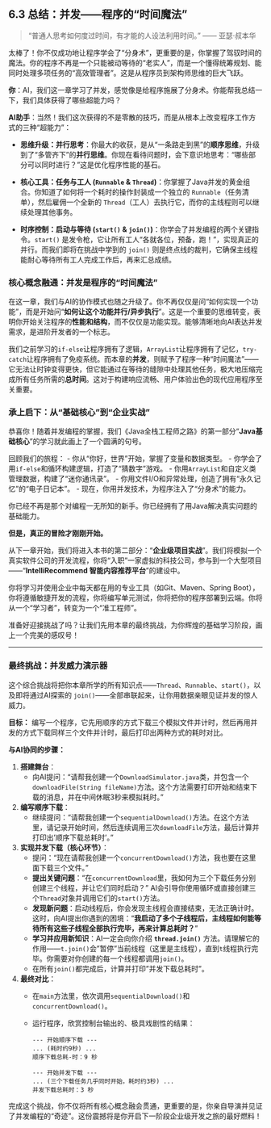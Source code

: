 ## 6.3 总结：并发——程序的“时间魔法” {#sec-concurrency-summary}

> “普通人思考如何度过时间，有才能的人设法利用时间。” —— 亚瑟·叔本华

太棒了！你不仅成功地让程序学会了“分身术”，更重要的是，你掌握了驾驭时间的魔法。你的程序不再是一个只能被动等待的“老实人”，而是一个懂得统筹规划、能同时处理多项任务的“高效管理者”。这是从程序员到架构师思维的巨大飞跃。

::: {.callout-note title="与AI的对话：复盘我们的新能力"}

**你**：AI，我们这一章学习了并发，感觉像是给程序施展了分身术。你能帮我总结一下，我们具体获得了哪些超能力吗？

**AI助手**：当然！我们这次获得的不是零散的技巧，而是从根本上改变程序工作方式的三种“超能力”：

*   **思维升级：并行思考**：你最大的收获，是从“一条路走到黑”的**顺序思维**，升级到了“多管齐下”的**并行思维**。你现在看待问题时，会下意识地思考：“哪些部分可以同时进行？”这是优化程序性能的基石。

*   **核心工具：任务与工人 (`Runnable` & `Thread`)**：你掌握了Java并发的黄金组合。你知道了如何将一个耗时的操作封装成一个独立的 `Runnable`（任务清单），然后雇佣一个全新的 `Thread`（工人）去执行它，而你的主线程则可以继续处理其他事务。

*   **时序控制：启动与等待 (`start()` & `join()`)**：你学会了并发编程的两个关键指令。`start()` 是发令枪，它让所有工人“各就各位，预备，跑！”，实现真正的并行。而我们即将在挑战中学到的 `join()` 则是终点线的裁判，它确保主线程能耐心等待所有工人完成工作后，再来汇总成绩。

:::

### 核心概念融通：并发是程序的“时间魔法”

在这一章，我们与AI的协作模式也随之升级了。你不再仅仅是问“如何实现一个功能”，而是开始问“**如何让这个功能并行/异步执行**”。这是一个重要的思维转变，表明你开始关注程序的**性能和结构**，而不仅仅是功能实现。能够清晰地向AI表达并发需求，是进阶开发者的一个标志。

我们之前学习的`if-else`让程序拥有了逻辑，`ArrayList`让程序拥有了记忆，`try-catch`让程序拥有了免疫系统。而本章的**并发**，则赋予了程序一种“时间魔法”——它无法让时钟变得更快，但它能通过在等待的缝隙中处理其他任务，极大地压缩完成所有任务所需的**总时间**。这对于构建响应流畅、用户体验出色的现代应用程序至关重要。

### 承上启下：从“基础核心”到“企业实战”

恭喜你！随着并发编程的掌握，我们《Java全栈工程师之路》的第一部分“**Java基础核心**”的学习就此画上了一个圆满的句号。

回顾我们的旅程：
- 你从“你好，世界”开始，掌握了变量和数据类型。
- 你学会了用`if-else`和循环构建逻辑，打造了“猜数字”游戏。
- 你用`ArrayList`和自定义类管理数据，构建了“迷你通讯录”。
- 你用文件I/O和异常处理，创造了拥有“永久记忆”的“电子日记本”。
- 现在，你用并发技术，为程序注入了“分身术”的能力。

你已经不再是那个对编程一无所知的新手。你已经拥有了用Java解决真实问题的基础能力。

**但是，真正的冒险才刚刚开始。**

从下一章开始，我们将进入本书的第二部分：“**企业级项目实战**”。我们将模拟一个真实软件公司的开发流程，你将“入职”一家虚拟的科技公司，参与到一个大型项目——“**IntelliRecommend 智能内容推荐平台**”的建设中。

你将学习并使用企业中每天都在用的专业工具（如Git、Maven、Spring Boot），你将遵循敏捷开发的流程，你将编写单元测试，你将把你的程序部署到云端。你将从一个“学习者”，转变为一个“准工程师”。

准备好迎接挑战了吗？让我们先用本章的最终挑战，为你辉煌的基础学习阶段，画上一个完美的感叹号！

---

### 最终挑战：并发威力演示器

这个综合挑战将把你本章所学的所有知识点——`Thread`、`Runnable`、`start()`，以及即将通过AI探索的 `join()`——全部串联起来，让你用数据亲眼见证并发的惊人威力。

**目标：**
编写一个程序，它先用顺序的方式下载三个模拟文件并计时，然后再用并发的方式下载同样三个文件并计时，最后打印出两种方式的耗时对比。

**与AI协同的步骤：**

1.  **搭建舞台**：
    *   向AI提问：“请帮我创建一个`DownloadSimulator.java`类，并包含一个`downloadFile(String fileName)`方法。这个方法需要打印开始和结束下载的消息，并在中间休眠3秒来模拟耗时。”

2.  **编写顺序下载**：
    *   继续提问：“请帮我创建一个`sequentialDownload()`方法。在这个方法里，请记录开始时间，然后连续调用三次`downloadFile`方法，最后计算并打印出'顺序下载总耗时'。”

3.  **实现并发下载（核心环节）**：
    *   提问：“现在请帮我创建一个`concurrentDownload()`方法，我也要在这里面下载三个文件。”
    *   **提出关键问题**：“在`concurrentDownload`里，我如何为三个下载任务分别创建三个线程，并让它们同时启动？” AI会引导你使用循环或直接创建三个`Thread`对象并调用它们的`start()`方法。
    *   **发现新问题**：启动线程后，你会发现主线程会直接结束，无法正确计时。这时，向AI提出你遇到的困境：“**我启动了多个子线程后，主线程如何能等待所有这些子线程全部执行完毕，再来计算总耗时？**”
    *   **学习并应用新知识**：AI一定会向你介绍 **`thread.join()`** 方法。请理解它的作用——`t.join()`会"暂停"当前线程（这里是主线程），直到`t`线程执行完毕。你需要对你创建的每一个线程都调用`join()`。
    *   在所有`join()`都完成后，计算并打印"并发下载总耗时"。

4.  **最终对比**：
    *   在`main`方法里，依次调用`sequentialDownload()`和`concurrentDownload()`。
    *   运行程序，欣赏控制台输出的、极具戏剧性的结果：
    
        ```text
        --- 开始顺序下载 ---
        ... (耗时约9秒) ...
        顺序下载总耗-时：9 秒
        
        --- 开始并发下载 ---
        ... (三个下载任务几乎同时开始，耗时约3秒) ...
        并发下载总耗时：3 秒
        ```

完成这个挑战，你不仅将所有核心概念融会贯通，更重要的是，你亲自导演并见证了并发编程的“奇迹”。这份震撼将是你开启下一阶段企业级开发之旅的最好燃料！ 